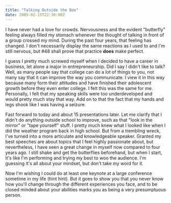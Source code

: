 ```yaml
---
title: "Talking Outside the Box"
date: 2005-02-15T22:30:00Z
---
```


I have never had a love for crowds. Nervousness and the evident "butterfly" feeling always filled my stomach whenever the thought of talking in front of a group crossed my mind. During the past four years, that feeling has changed. I don't necessarily display the same reactions as I used to and I'm still nervous, but #48 shall prove that practice **does** make perfect.

I guess I pretty much screwed myself when I decided to have a career in business, let alone a major in entrepreneurship. Did I say I didn't like to talk? Well, as many people say that college can do a lot of things to you, not many say that it can improve the way you communicate. I view it in this way because many form their attitudes and have finished their adolescent growth before they even enter college. I felt this was the same for me. Personally, I felt that my speaking skills were too underdeveloped and would pretty much stay that way. Add on to that the fact that my hands and legs shook like I was having a seizure.

Fast forward to today and about 15 presentations later. Let me clarify that I didn't do anything outside school to improve, such as that "look in the mirror" or "tape yourself" stuff. I pretty much knew what I looked like when I did the weather program back in high school. But from a trembling wreck, I've turned into a more articulate and knowledgeable speaker. Granted my best speeches are about topics that I feel highly passionate about, but nevertheless, I have seen a great change in myself now compared to four years ago. I still shake and get the butterflies beforehand, but when I start, it's like I'm performing and trying my best to woo the audience. I'm guessing it's all about your mindset, but don't take my word for it.

Now I'm wishing I could do at least one keynote at a large conference sometime in my life (hint hint). But it goes to show you that you never know how you'll change through the different experiences you face, and to be closed minded about your abilities marks you as being a very presumptuous person.

